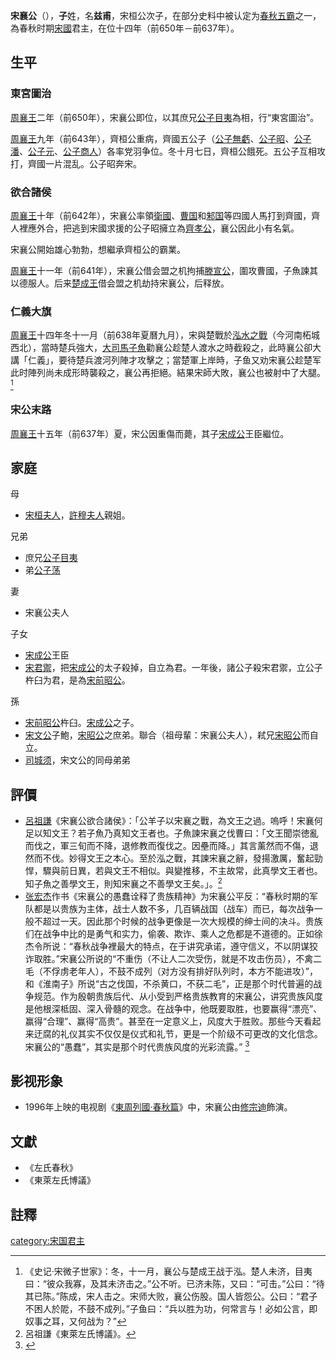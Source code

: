 {{Emperorcn box
|名稱=宋襄公
|姓名= 子姓，名茲甫
|廟號=無
|謚號=襄
|政權=[[宋国|宋国]]
|出生日期=？
|逝世日期=前637年
|在位=前650年－前637年
|年號=無
}}
'''宋襄公'''（{{bd|？||前637年|catIdx=Z}}），'''子'''姓，名'''兹甫'''，宋桓公次子，在部分史料中被认定为[[春秋五霸|春秋五霸]]之一，為春秋时期[[宋國|宋國]]君主，在位十四年（前650年－前637年）。

==生平==
===東宮圖治===
[[周襄王|周襄王]]二年（前650年），宋襄公即位，以其庶兄[[公子目夷|公子目夷]]為相，行“東宮圖治”。

[[周襄王|周襄王]]九年（前643年），齊桓公重病，齊國五公子（[[公子無虧|公子無虧]]、[[齊孝公|公子昭]]、[[齐昭公|公子潘]]、[[齐惠公|公子元]]、[[齐懿公|公子商人]]）各率党羽争位。冬十月七日，齊桓公餓死。五公子互相攻打，齊國一片混乱。公子昭奔宋。

===欲合諸侯===
[[周襄王|周襄王]]十年（前642年），宋襄公率領[[衛國|衛國]]、[[曹国|曹国]]和[[邾国|邾国]]等四國人馬打到齊國，齊人裡應外合，把逃到宋國求援的公子昭擁立為[[齊孝公|齊孝公]]，襄公因此小有名氣。

宋襄公開始雄心勃勃，想繼承齊桓公的霸業。

[[周襄王|周襄王]]十一年（前641年），宋襄公借会盟之机拘捕[[滕宣公|滕宣公]]，圍攻曹國，子魚諫其以德服人。后来[[楚成王|楚成王]]借会盟之机劫持宋襄公，后释放。

===仁義大旗===
[[周襄王|周襄王]]十四年冬十一月（前638年夏曆九月），宋與楚戰於[[泓水之戰|泓水之戰]]（今河南柘城西北），當時楚兵強大，[[公子目夷|大司馬子魚]]勸襄公趁楚人渡水之時截殺之，此時襄公卻大講「仁義」，要待楚兵渡河列陣才攻擊之；當楚軍上岸時，子鱼又劝宋襄公趁楚军此时陣列尚未成形時襲殺之，襄公再拒絕。結果宋師大敗，襄公也被射中了大腿。<ref>《史记·宋微子世家》：冬，十一月，襄公与楚成王战于泓。楚人未济，目夷曰：“彼众我寡，及其未济击之。”公不听。已济未陈，又曰：“可击。”公曰：“待其已陈。”陈成，宋人击之。宋师大败，襄公伤股。国人皆怨公。公曰：“君子不困人於阸，不鼓不成列。”子鱼曰：“兵以胜为功，何常言与！必如公言，即奴事之耳，又何战为？”</ref>

===宋公末路===
[[周襄王|周襄王]]十五年（前637年）夏，宋公因重傷而薨，其子[[宋成公|宋成公]]王臣繼位。

==家庭==
母
*[[宋桓夫人|宋桓夫人]]，[[許穆夫人|許穆夫人]]親姐。

兄弟
* 庶兄[[公子目夷|公子目夷]]
* 弟[[公子荡|公子荡]]

妻
*宋襄公夫人

子女
*[[宋成公|宋成公]]王臣
*[[公弟禦|宋君禦]]，把[[宋成公|宋成公]]的太子殺掉，自立為君。一年後，諸公子殺宋君禦，立公子杵臼为君，是為[[宋前昭公|宋前昭公]]。

孫
*[[宋昭公_(春秋)|宋前昭公]]杵臼。[[宋成公|宋成公]]之子。
*[[宋文公|宋文公]]子鮑，[[宋昭公_(春秋)|宋昭公]]之庶弟。聯合（祖母輩：宋襄公夫人），弒兄[[宋昭公_(春秋)|宋昭公]]而自立。
*[[母弟须|司城须]]，宋文公的同母弟弟

==評價==
*[[呂祖謙|呂祖謙]]《宋襄公欲合諸侯》：「公羊子以宋襄之戰，為文王之過。嗚呼！宋襄何足以知文王？若子魚乃真知文王者也。子魚諫宋襄之伐曹曰：「文王聞崇徳亂而伐之，軍三旬而不降，退修教而復伐之。因壘而降。」其言薰然而不傷，退然而不伐。妙得文王之本心。至於泓之戰，其諫宋襄之辭，發揚激厲，奮起勁悍，驟與前日異，若與文王不相似。與變推移，不主故常，此真學文王者也。知子魚之善學文王，則知宋襄之不善學文王矣。」。<ref>呂祖謙《東萊左氏博議》。</ref>
*[[张宏杰|张宏杰]]作书《宋襄公的愚蠢诠释了贵族精神》为宋襄公平反：“春秋时期的军队都是以贵族为主体，战士人数不多，几百辆战国（战车）而已，每次战争一般不超过一天。因此那个时候的战争更像是一次大规模的绅士间的决斗。贵族们在战争中比的是勇气和实力，偷袭、欺诈、乘人之危都是不道德的。正如徐杰令所说：“春秋战争裡最大的特点，在于讲究承诺，遵守信义，不以阴谋狡诈取胜。”宋襄公所说的“不重伤（不让人二次受伤，就是不攻击伤员），不禽二毛（不俘虏老年人），不鼓不成列（对方没有排好队列时，本方不能进攻）”，和《淮南子》所说“古之伐国，不杀黄口，不获二毛”，正是那个时代普遍的战争规范。作为殷朝贵族后代、从小受到严格贵族教育的宋襄公，讲究贵族风度是他根深柢固、深入骨髓的观念。在战争中，他既要取胜，也要赢得“漂亮”、赢得“合理”、赢得“高贵”。甚至在一定意义上，风度大于胜败。那些今天看起来迂腐的礼仪其实不仅仅是仪式和礼节，更是一个阶级不可更改的文化信念。宋襄公的“愚蠢”，其实是那个时代贵族风度的光彩流露。” <ref>{{Cite web|url=http://news.ifeng.com/history/zhongguogudaishi/special/duihuazhanghongjie/detail_2013_06/06/26154210_1.shtml|title=张宏杰：宋襄公的愚蠢诠释了贵族精神|accessdate=2018-05-08|date=2013-06-06|publisher=凤凰网|archive-date=2018-12-02|archive-url=https://web.archive.org/web/20181202062750/http://news.ifeng.com/history/zhongguogudaishi/special/duihuazhanghongjie/detail_2013_06/06/26154210_1.shtml|dead-url=no}}</ref>

== 影视形象 ==

* 1996年上映的电视剧《[[東周列國·春秋篇|東周列國·春秋篇]]》中，宋襄公由[[修宗迪|修宗迪]]飾演。

==文獻==
*《左氏春秋》
*《東萊左氏博議》
==註釋==
{{reflist}}

{{中国皇帝|父[[宋桓公_(春秋)|宋前桓公]]|子[[宋成公|宋成公]]|[[宋国|宋国君主]]|前650年—前637年}}
{{宋国君主}}
{{春秋五霸}}

[[category:宋国君主|category:宋国君主]]